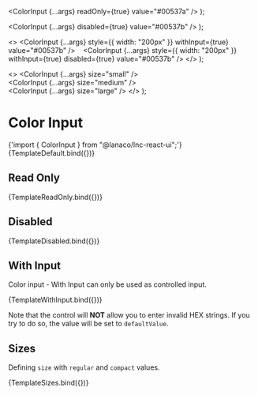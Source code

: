 
<Meta title="Basic Inputs/Color Input" component={ColorInput} />


  <ColorInput {...args} readOnly={true} value="#00537a" />
);

  <ColorInput {...args} disabled={true} value="#00537b" />
);

  <>
    <ColorInput
      {...args}
      style={{ width: "200px" }}
      withInput={true}
      value="#00537b"
    />
    &nbsp;&nbsp;
    <ColorInput
      {...args}
      style={{ width: "200px" }}
      withInput={true}
      disabled={true}
      value="#00537b"
    />
  </>
);

  <>
    <ColorInput {...args} size="small" />
    <br />
    <ColorInput {...args} size="medium" />
    <br />
    <ColorInput {...args} size="large" />
  </>
);

# Color Input

<SyntaxHighlighter language="jsx" style={nord}>
  {'import { ColorInput } from "@lanaco/lnc-react-ui";'}
</SyntaxHighlighter>

<Canvas withSource="open">
  <Story name="Default" args={{}}>
    {TemplateDefault.bind({})}
  </Story>
</Canvas>

<ArgsTable story="Default" />

## Read Only

<Canvas>
  <Story name="Read Only">{TemplateReadOnly.bind({})}</Story>
</Canvas>

## Disabled

<Canvas>
  <Story name="Disabled">{TemplateDisabled.bind({})}</Story>
</Canvas>

## With Input

Color input - With Input can only be used as controlled input.

<Canvas>
  <Story name="With Input">{TemplateWithInput.bind({})}</Story>
</Canvas>

Note that the control will **NOT** allow you to enter invalid HEX strings. If you try to do so, the value will be set to `defaultValue`.

## Sizes

Defining `size` with `regular` and `compact` values.

<Canvas>
  <Story name="Sizes" args={{}}>
    {TemplateSizes.bind({})}
  </Story>
</Canvas>

